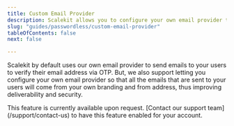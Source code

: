 ```yaml
---
title: Custom Email Provider
description: Scalekit allows you to configure your own email provider to improve deliverability and security.
slug: "guides/passwordless/custom-email-provider"
tableOfContents: false
next: false

---
```


Scalekit by default uses our own email provider to send emails to your users to verify their email address via OTP. But, we also support letting you configure your own email provider so that all the emails that are sent to your users will come from your own branding and from address, thus improving deliverability and security.

<Card title="Contact Support" icon="slack">
    This feature is currently available upon request. [Contact our support team](/support/contact-us) to have this feature enabled for your account.
</Card>
